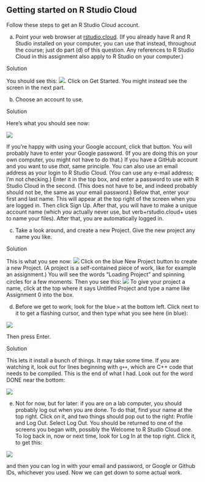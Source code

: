 
## Getting started on R Studio Cloud

 Follow these steps to get an R Studio Cloud account.



(a) Point your web browser at [rstudio.cloud](rstudio.cloud). (If you already
have R and R Studio installed on your computer, you can use that
instead, throughout the course; just do part (d) of this
question. Any references to R Studio Cloud in this assignment also
apply to R Studio on your computer.)

Solution


You should see this:
![](Screenshot_2018-07-02_14-47-28.png). Click
on Get Started. You might instead see the screen in the next part.


(b) Choose an account to use.

Solution


Here's what you should see now:

![](Screenshot_2018-07-02_14-44-18.png)      

If you're happy with using your Google account, click that
button. You will probably have to enter your Google password. (If
you are doing this on your own computer, you might not have to do
that.) If you have a GitHub account and you want to use
*that*, same principle.
You can also use an email address as your login to R Studio
Cloud. (You can use any e-mail address; I'm not checking.) Enter
it in the top box, and enter a password to use with R Studio Cloud
in the second. (This does not have to be, and indeed probably
should not be, the same as your email password.)  Below that,
enter your first and last name. This will appear at the top right
of the screen when you are logged in. Then click Sign Up. After
that, you will have to make a unique account name (which
*you* actually never use, but verb+rstudio.cloud+ uses to
name your files).
After that, you are automatically logged in.


(c) Take a look around, and create a new Project. Give the new
project any name you like.

Solution


This is what you see now:
![](Screenshot_2018-07-02_15-08-07.png)
Click on the blue New Project button to create a new Project. (A
project is a self-contained piece of work, like for example an
assignment.)
You will see the words "Loading Project" and spinning circles
for a few moments. Then you see this:
![](Screenshot_2018-07-02_15-19-12.png)
To give your project a name, click at the top where it says
Untitled Project and type a name like Assignment 0 into the box.


(d) Before we get to work, look for the blue `>` at the
bottom left. Click next to it to get a flashing cursor, and then
type what you see here (in blue):

![](Screenshot_2018-07-02_15-25-20.png)    

Then press Enter.

Solution


This lets it install a bunch of things. It may take some
time. If you are watching it, look out for lines beginning with
`g++`, which are C++ code that needs to be compiled. This is
the end of what I had. Look out for the word DONE near the bottom:

![](Screenshot_2018-07-02_15-34-40.png)    



(e) Not for now, but for later: if you are on a lab computer, you
should probably log out when you are done. To do that, find your
name at the top right. Click on it, and two things should pop out to
the right: Profile and Log Out. Select Log Out. You should be
returned to one of the screens you began with, possibly the Welcome
to R Studio Cloud one. 
To log back in, now or next time, look for
Log In at the top right. Click it, to get this:

![](Screenshot_2018-07-02_15-54-17.png)    

and then you can log in with your email and password, or Google or
Github IDs, whichever you used.
Now we can get down to some actual work.

